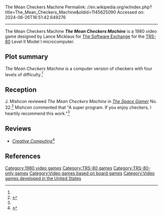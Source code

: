 The Mean Checkers Machine
Permalink: //en.wikipedia.org/w/index.php?title=The_Mean_Checkers_Machine&oldid=1145625090
Accessed on: 2024-06-26T16:51:42.649276



------
The Mean Checkers Machine
{{Short description|1980 video game}}
{{Infobox video game
| collapsible = 
| state = 
| italic title = 
| title = The Mean Checkers Machine
| image = The Mean Checkers Machine cover.jpg
| alt = 
| caption = 
| developer = Lance Micklaus
| publisher = [[The Software Exchange]]
| series = 
| engine = 
| platforms = [[TRS-80]]
| released = 1980
| genre = 
| modes = 
}}'''''The Mean Checkers Machine''''' is a 1980 video game designed by Lance Micklaus for [[The Software Exchange]] for the [[TRS-80]] Level II Model I microcomputer.

==Plot summary==
''The Mean Checkers Machine'' is a computer version of checkers with four levels of difficulty.<ref name="SG"/>

==Reception==
J. Mishcon reviewed ''The Mean Checkers Machine'' in ''[[The Space Gamer]]'' No. 32.<ref name="SG">{{cite journal|last=Mishcon|first=J. |date=October 1980 |title=Capsule Reviews|journal=[[The Space Gamer]]|publisher=[[Steve Jackson Games]]|issue=32|pages=27–28}}</ref> Mishcon commented that "A super program. If you enjoy checkers, I heartily recommend this work."<ref name="SG"/>

==Reviews==
*''[[Creative Computing]]''<ref>{{cite web | url=https://archive.org/details/CreativeComputingbetterScan198007/page/n161/mode/2up | title=Creative Computing (Better Scan) 1980 07 | date=July 1980 }}</ref>

==References==
{{reflist}}

{{DEFAULTSORT:Mean Checkers Machine}}
[[Category:1980 video games]]
[[Category:TRS-80 games]]
[[Category:TRS-80-only games]]
[[Category:Video games based on board games]]
[[Category:Video games developed in the United States]]